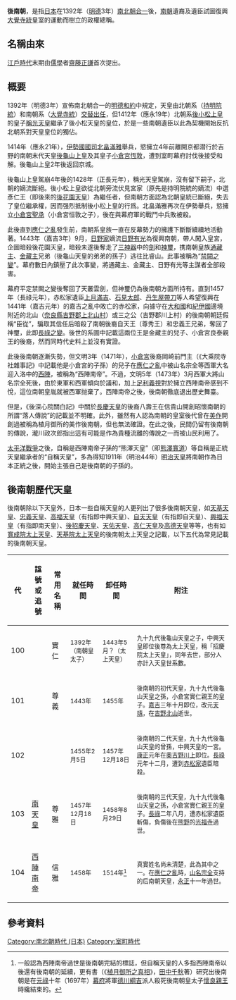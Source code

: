 {{japanese|japanese=後南朝|kana=ごなんちょう|romaji=Go-nanchō}}
'''後南朝'''，是指[[日本|日本]]在1392年（[[明德_(日本)|明德]]3年）[[日本南北朝|南北朝]][[明德和約|合一]]後，[[南朝_(日本)|南朝]]遺裔及遺臣試圖復興[[大覺寺統|大覺寺統]]皇室的運動而樹立的政權總稱。

==名稱由來==
[[江戶時代|江戶時代]]末期由[[儒學|儒學]]者[[齋藤正謙|齋藤正謙]]首次提出。

==概要==
1392年（明德3年）宣佈南北朝合一的[[明德和約|明德和約]]中規定，天皇由北朝系（[[持明院統|持明院統]]）和南朝系（[[大覺寺統|大覺寺統]]）[[兩統迭立|交替出任]]，但1412年（應永19年）北朝系[[後小松天皇|後小松上皇]]的皇子[[稱光天皇|稱光天皇]]繼承了後小松天皇的皇位，於是一些南朝遺臣以此為契機開始反抗北朝系對天皇皇位的獨佔。

1414年（應永21年），[[伊勢國|伊勢國]][[國司|國司]][[北畠滿雅|北畠滿雅]]舉兵，慾擁立4年前離開京都潜行於吉野的南朝末代天皇[[後龜山上皇|後龜山上皇]]及其皇子[[小倉宮恆敦|小倉宮恆敦]]，遭到室町幕府討伐後接受和解。後龜山上皇2年後返回京城。

後龜山上皇駕崩4年後的1428年（正長元年），稱光天皇駕崩，沒有留下嗣子，北朝的嫡流斷絕。後小松上皇欲從北朝旁流伏見宮家（原先是持明院統的嫡流）中選彥仁王（即後來的[[後花園天皇|後花園天皇]]）為繼任者，但南朝方面認為北朝皇統已斷絕，失去了皇位繼承權，因而强烈抵制後小松上皇的行爲。北畠滿雅再次在伊勢舉兵，慾擁立[[小倉宮聖承|小倉宮聖承]]（小倉宮恒敦之子），後在與幕府軍的戰鬥中兵敗被殺。

此後直到[[應仁之亂|應仁之亂]]發生前，南朝系皇族一直在反幕勢力的擁護下斷斷續續地活動著。1443年（嘉吉3年）9月，[[日野家|日野家]]嫡流[[日野有光|日野有光]]為復興南朝，帶人闖入皇宮，企圖暗殺後花園天皇，暗殺未遂後奪走了[[三神器|三神器]]中的[[天叢雲劍|劍]]和[[八尺瓊勾玉|神璽]]，携南朝皇族[[通藏主|通藏主]]、[[金藏主|金藏主]]兄弟（後龜山天皇的弟弟的孫子）逃往比睿山。此事被稱為“[[禁闕之變|禁闕之變]]”。幕府數日內鎮壓了此次事變，將通藏主、金藏主、日野有光等主謀者全部殺害。

幕府平定禁闕之變後奪回了天叢雲劍，但神璽仍為後南朝方面所持有。直到1457年（長祿元年），赤松家遺臣[[上月滿吉|上月滿吉]]、[[石見太郎|石見太郎]]、[[丹生屋帶刀|丹生屋帶刀]]等人希望復興在1441年（嘉吉元年）的嘉吉之亂中敗亡的赤松家，向據守在[[大和國|大和國]]和[[紀伊國|紀伊國]]邊境附近的北山（[[奈良縣|奈良縣]][[吉野郡|吉野郡]][[上北山村|上北山村]]）或三之公（吉野郡川上村）的後南朝朝廷假稱“臣從”，騙取其信任后暗殺了南朝後裔自天王（尊秀王）和忠義王兄弟，奪回了神璽，此即[[長祿之變|長祿之變]]。後世的系圖中記載這兩位王是金藏主的兒子、小倉宮良泰親王的後裔，然而同時代史料上並沒有實證。

此後後南朝逐漸失勢，但文明3年（1471年），[[小倉宮|小倉宮]]後裔岡崎前門主（《大乘院寺社雜事記》中記載他是小倉宮的子孫）的兒子在[[應仁之亂|應仁之亂]]中被山名宗全等西軍大名迎入洛中的[[西陣|西陣]]，被稱為“西陣南帝”。不過，文明5年（1473年）3月西軍大將山名宗全死後，由於東軍和西軍傾向於議和，加上[[足利義視|足利義視]]對於擁立西陣南帝感到不悅，這位南朝皇胤就被西軍抛棄了。西陣南帝之後，後南朝徹底退出歷史舞臺。

但是，《後深心院關白記》中關於[[長慶天皇|長慶天皇]]的後裔八壽王在信貴山開創昭懷南朝的所謂“落人傳說”的記載並不明確。此外，雖然有人認為南朝的皇室後代曾在[[美作國|美作]]開創過被稱為植月御所的美作後南朝，但也無法確證。在此之後，民間仍留有後南朝的傳說，瀧川政次郎指出這有可能是作為貴種流離的傳說之一而被山民利用了。

[[太平洋戰爭|太平洋戰爭]]之後，自稱是西陣南帝子孫的“熊澤天皇”（即[[熊澤寬道|熊澤寬道]]）等自稱是正統天皇繼承者的“自稱天皇”，多為得知1911年（明治44年）[[明治天皇|明治天皇]]將南朝作為日本正統之後，開始主張自己是後南朝的子孫的。

==後南朝歷代天皇==
後南朝除以下天皇外，日本一些自稱天皇的人更列出了很多後南朝天皇，如[[天基天皇|天基天皇]]、[[忠義天皇|忠義天皇]]、[[高福天皇|高福天皇]]（有指即中興天皇）、[[自天天皇|自天天皇]]（有指即自天皇）、[[興福天皇|興福天皇]]（有指即南天皇）、[[後招慶天皇|後招慶天皇]]、[[天佑天皇|天佑天皇]]、[[高仁天皇|高仁天皇]]及[[高德天皇|高德天皇]]等等，也有如[[寬成院太上天皇|寬成院太上天皇]]、[[天基院太上天皇|天基院太上天皇]]的後南朝太上天皇之記載，以下五代為常見記載的後南朝天皇。

{| class="wikitable"
!代||諡號或追號||常用名稱||就任時間||卸任時間||附注
|-
| align="center" | 100 || {{link-ja|小倉宮恆敦|小倉宮恒敦|招慶天皇}} || 實仁 ||<small>1392年（南朝皇太子）||<small>1443年5月？（太上天皇） || <small>九十九代後龜山天皇之子，中興天皇即位後尊為太上天皇，稱「招慶院太上天皇」，同年去世，部分人亦計入天皇世系數。
|-
| align="center" | 101 || {{link-ja|金藏主|金蔵主|中興天皇}} || 尊義 ||<small>1443年||<small>1455年 || <small>後南朝的初代天皇，九十九代後龜山天皇之孫，小倉宮實仁親王的皇子。[[嘉吉|嘉吉]]三年十月即位，改元[[天靖|天靖]]，在[[吉野|吉野]][[北山|北山]]逝世。
|-
| align="center" | 102 || {{link-ja|自天王|自天王|自天皇}} || ||<small>1455年2月5日||<small>1457年12月18日 || <small>後南朝的二代天皇，九十九代後龜山天皇的曾孫，中興天皇的一宮。[[康正|康正]]元年在[[奧吉|奧吉]][[野川上|野川上]]即位。[[長祿|長祿]]元年十二月，遭到[[赤松氏|赤松家]]遺臣暗殺。
|-
| align="center" | 103 || [[南天皇|南天皇]] || 尊雅 ||<small>1457年12月18日||<small>1458年8月29日 || <small>後南朝的三代天皇，九十九代後龜山天皇之孫，小倉宮實仁親王的皇子。[[長祿|長祿]]二年八月，遭赤松家遺臣斬傷，負傷後在[[熊野|熊野]]的[[光福寺|光福寺]]過世。
|-
| align="center" | 104 || [[西陣南帝|西陣南帝]] || 信雅 ||<small>1458年||<small>1514年<ref>一般認為西陣南帝過世是後南朝完結的標誌，但自稱天皇的人多指西陣南帝以後還有後南朝的延續，更有書（《[[植月御所之真相|植月御所之真相]]》，[[田中千秋|田中千秋]]著）研究出後南朝是在[[元祿|元祿]]十年（1697年）[[江戶幕府|幕府]]將軍[[德川綱吉|德川綱吉]]派人殺死後南朝皇太子[[懷良親王|懷良親王]]時纔結束的。</ref> || <small>真實姓名尚未清楚，此為其中之一。在[[應仁之亂|應仁之亂]]時，[[山名宗全|山名宗全]]支持的后南朝天皇，[[永正|永正]]十一年過世。
|}

==參考資料==
{{Reflist}}

[[Category:南北朝時代_(日本)|Category:南北朝時代 (日本)]]
[[Category:室町時代|Category:室町時代]]